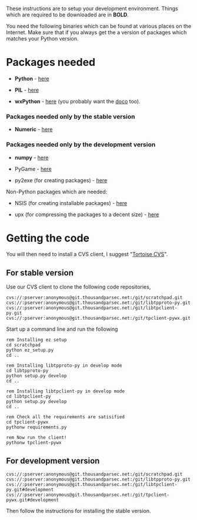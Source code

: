 These instructions are to setup your development environment. Things which are required to be downloaded are in '''BOLD'''.
        
You need the following binaries which can be found at various places on the Internet. Make sure that if you always get the a version of packages which matches your Python version.

= Packages needed =
        
* '''Python''' - [http://www.python.org/ftp/python/2.5.1/python-2.5.1.msi here]
        
* '''PIL''' - [http://effbot.org/downloads/PIL-1.1.6.win32-py2.5.exe here]
        
* '''wxPython''' - [http://downloads.sourceforge.net/wxpython/wxPython2.8-win32-unicode-2.8.4.2-py25.exe here] (you probably want the [http://downloads.sourceforge.net/wxpython/wxPython2.8-win32-docs-demos-2.8.4.2.exe doco] too).

=== Packages needed only by the stable version ===

* '''Numeric''' - [http://rene.f0o.com/%7Erene/stuff/Numeric-24.2.win32-py2.5.exe here]

=== Packages needed only by the development version ===
        
* '''numpy''' - [http://downloads.sourceforge.net/numpy/numpy-1.0.3.win32-py2.5.exe here]

* PyGame - [http://www.pygame.org/ftp/pygame-1.7.1release.win32-py2.5.exe here]

* py2exe (for creating packages) - [http://downloads.sourceforge.net/py2exe/py2exe-0.6.6.win32-py2.5.exe here]


Non-Python packages which are needed:

* NSIS (for creating installable packages) - [http://downloads.sourceforge.net/nsis/nsis-2.29-setup.exe here]

* upx (for compressing the packages to a decent size) - [http://upx.sourceforge.net/download/upx301w.zip here]

= Getting the code =

You will then need to install a CVS client, I suggest "[http://downloads.sourceforge.net/tortoisecvs/TortoiseCVS-1.8.31.exe Tortoise CVS]".

== For stable version ==
Use our CVS client to clone the following code repositories,
<pre>
cvs://:pserver:anonymous@git.thousandparsec.net:/git/scratchpad.git
cvs://:pserver:anonymous@git.thousandparsec.net:/git/libtpproto-py.git
cvs://:pserver:anonymous@git.thousandparsec.net:/git/libtpclient-py.git
cvs://:pserver:anonymous@git.thousandparsec.net:/git/tpclient-pywx.git
</pre>

Start up a command line and run the following
<pre>
rem Installing ez setup
cd scratchpad
python ez_setup.py
cd ..

rem Installing libtpproto-py in develop mode
cd libtpproto-py
python setup.py develop
cd ..

rem Installing libtpclient-py in develop mode
cd libtpclient-py
python setup.py develop
cd ..

rem Check all the requirements are satisified
cd tpclient-pywx
pythonw requirements.py

rem Now run the client!
pythonw tpclient-pywx
</pre>

== For development version ==
<pre>
cvs://:pserver:anonymous@git.thousandparsec.net:/git/scratchpad.git
cvs://:pserver:anonymous@git.thousandparsec.net:/git/libtpproto-py.git
cvs://:pserver:anonymous@git.thousandparsec.net:/git/libtpclient-py.git#development
cvs://:pserver:anonymous@git.thousandparsec.net:/git/tpclient-pywx.git#development
</pre>

Then follow the instructions for installing the stable version.